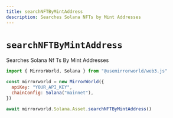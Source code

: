 ```yaml
---
title: searchNFTByMintAddress
description: Searches Solana NFTs by Mint Addresses
---
```


# `searchNFTByMintAddress`

Searches Solana Nf Ts By Mint Addresses

```js
import { MirrorWorld, Solana } from "@usemirrorworld/web3.js"

const mirrorworld = new MirrorWorld({
  apiKey: "YOUR_API_KEY",
  chainConfig: Solana("mainnet"),
})

await mirrorworld.Solana.Asset.searchNFTByMintAddress()
```